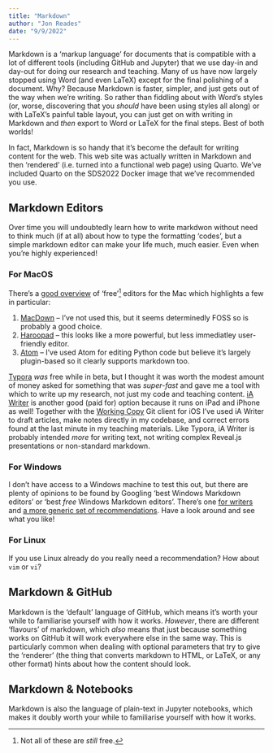 ```yaml
---
title: "Markdown"
author: "Jon Reades"
date: "9/9/2022"
---
```


Markdown is a 'markup language' for documents that is compatible with a lot of different tools (including GitHub and Jupyter) that we use day-in and day-out for doing our research and teaching. Many of us have now largely stopped using Word (and even LaTeX) except for the final polishing of a document. Why? Because Markdown is faster, simpler, and just gets out of the way when we're writing. So rather than fiddling about with Word's styles (or, worse, discovering that you *should* have been using styles all along) or with LaTeX's painful table layout, you can just get on with writing in Markdown and *then* export to Word or LaTeX for the final steps. Best of both worlds!

In fact, Markdown is so handy that it's become the default for writing content for the web. This web site was actually written in Markdown and then 'rendered' (i.e. turned into a functional web page) using Quarto. We've included Quarto on the SDS2022 Docker image that we've recommended you use.

## Markdown Editors

Over time you will undoubtedly learn how to write markdwon without need to think much (if at all) about how to type the formatting 'codes', but a simple markdown editor can make your life much, much easier. Even when you're highly experienced! 

### For MacOS

There's a [good overview](https://www.fossmint.com/best-markdown-editors-for-macos/) of 'free'[^index-1] editors for the Mac which highlights a few in particular:

1. [MacDown](https://macdown.uranusjr.com/) -- I've not used this, but it seems determinedly FOSS so is probably a good choice.
2. [Haroopad](http://pad.haroopress.com/user.html) -- this looks like a more powerful, but less immediatley user-friendly editor.
3. [Atom](https://atom.io/) -- I've used Atom for editing Python code but believe it's largely plugin-based so it clearly supports markdown too.

[Typora](https://www.typora.io/) *was* free while in beta, but I thought it was worth the modest amount of money asked for something that was *super-fast* and gave me a tool with which to write up my research, not just my code and teaching content. [iA Writer](https://ia.net/writer) is another good (paid for) option because it runs on iPad and iPhone as well! Together with the [Working Copy](https://workingcopyapp.com) Git client for iOS I've used iA Writer to draft articles, make notes directly in my codebase, and correct errors found at the last minute in my teaching materials. Like Typora, iA Writer is probably intended *more* for writing text, not writing complex Reveal.js presentations or non-standard markdown.

[^index-1]: Not all of these are *still* free.

### For Windows

I don't have access to a Windows machine to test this out, but there are plenty of opinions to be found by Googling 'best Windows Markdown editors' or 'best *free* Windows Markdown editors'. There's one [for writers](https://becomeawritertoday.com/best-markdown-editor/) and [a more generic set of recommendations](https://www.makeuseof.com/best-markdown-editors-windows/). Have a look around and see what you like!

### For Linux

If you use Linux already do you really need a recommendation? How about `vim` or `vi`?

## Markdown & GitHub

Markdown is the 'default' language of GitHub, which means it's worth your while to familiarise yourself with how it works. *However*, there are different 'flavours' of markdown, which *also* means that just because something works on GitHub it will work everywhere else in the same way. This is particularly common when dealing with optional parameters that try to give the 'renderer' (the thing that converts markdown to HTML, or LaTeX, or any other format) hints about how the content should look.

## Markdown & Notebooks

Markdown is also the language of plain-text in Jupyter notebooks, which makes it doubly worth your while to familiarise yourself with how it works. 